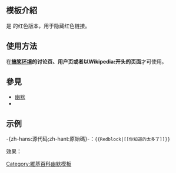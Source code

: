 <includeonly><!-- 在這裡加入模板的保護標識 --></includeonly><noinclude>{{Documentation subpage}}</noinclude>
<!-- 在本行下編輯模板說明 -->
== 模板介紹 ==
{{幽默}}

是{{tl|Block}} 的红色版本，用于隐藏红色链接。
== 使用方法 ==
在'''<u>搞笑环境</u>的讨论页、用户页或者以Wikipedia:开头的页面'''才可使用。
== 參見 ==
* [[幽默]]
* {{tl|Block}}

== 示例 ==
-{zh-hans:源代码;zh-hant:原始碼}-：<code><nowiki>{{Redblock|[[你知道的太多了]]}}</nowiki></code>

效果：{{Redblock|[[你知道的太多了]]}}

<includeonly>
<!-- 本行下加入模板的分類 -->
[[Category:維基百科幽默模板]]
</includeonly>